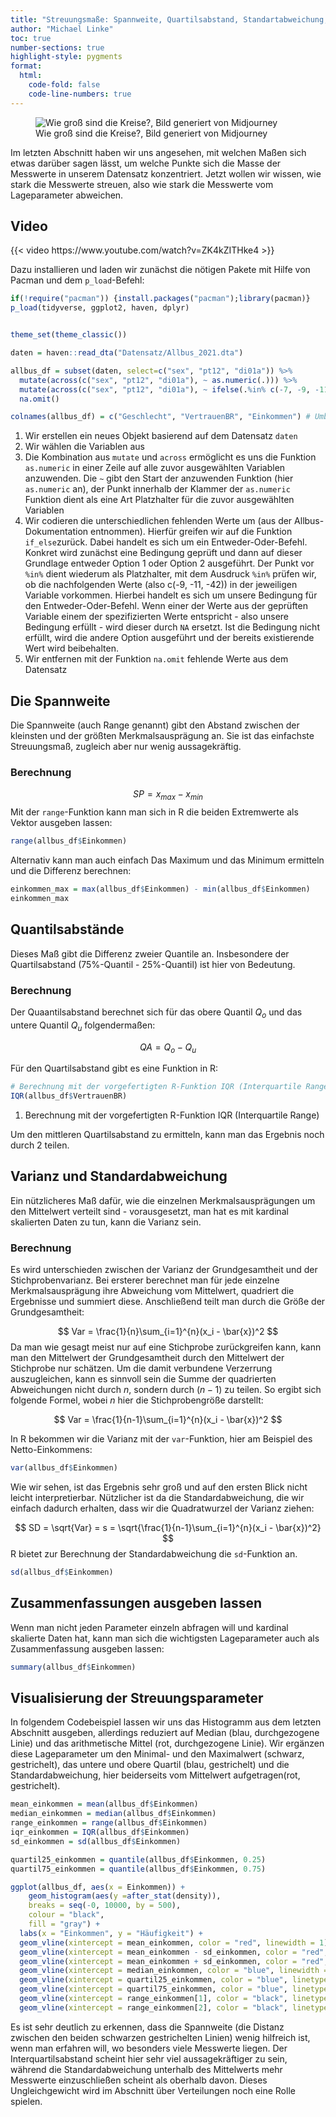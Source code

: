 ```yaml
---
title: "Streuungsmaße: Spannweite, Quartilsabstand, Standartabweichung, Varianz"
author: "Michael Linke"
toc: true
number-sections: true
highlight-style: pygments
format:
  html:
    code-fold: false
    code-line-numbers: true
---
```


![Wie groß sind die Kreise?, Bild generiert von Midjourney](Bilder/zemkipatrick_comic_style_a_stone_draws_circles_in_the_water_wid_9dd755ad-ddad-4d23-bfab-dcca546e86ab.png)

Im letzten Abschnitt haben wir uns angesehen, mit welchen Maßen sich etwas darüber sagen lässt, um welche Punkte sich die Masse der Messwerte in unserem Datensatz konzentriert. Jetzt wollen wir wissen, wie stark die Messwerte streuen, also wie stark die Messwerte vom Lageparameter abweichen.

::: {.callout-note collapse="true" icon="false"}
## Video

{{< video https://www.youtube.com/watch?v=ZK4kZITHke4 >}}
:::

Dazu installieren und laden wir zunächst die nötigen Pakete mit Hilfe von Pacman und dem `p_load`-Befehl:

```r
if(!require("pacman")) {install.packages("pacman");library(pacman)}
p_load(tidyverse, ggplot2, haven, dplyr)  


theme_set(theme_classic()) 

daten = haven::read_dta("Datensatz/Allbus_2021.dta") 

allbus_df = subset(daten, select=c("sex", "pt12", "di01a")) %>%          
  mutate(across(c("sex", "pt12", "di01a"), ~ as.numeric(.))) %>%                                     
  mutate(across(c("sex", "pt12", "di01a"), ~ ifelse(.%in% c(-7, -9, -11, -15, -42, -50 ), NA,.))) %>%          
  na.omit()   

colnames(allbus_df) = c("Geschlecht", "VertrauenBR", "Einkommen") # Umbenennen der Spaltennamen
```

1.  Wir erstellen ein neues Objekt basierend auf dem Datensatz `daten`
2.  Wir wählen die Variablen aus
3.  Die Kombination aus `mutate` und `across` ermöglicht es uns die Funktion `as.numeric` in einer Zeile auf alle zuvor ausgewählten Variablen anzuwenden. Die `~` gibt den Start der anzuwenden Funktion (hier `as.numeric` an), der Punkt innerhalb der Klammer der `as.numeric` Funktion dient als eine Art Platzhalter für die zuvor ausgewählten Variablen
4.  Wir codieren die unterschiedlichen fehlenden Werte um (aus der Allbus-Dokumentation entnommen). Hierfür greifen wir auf die Funktion `if_else`zurück. Dabei handelt es sich um ein Entweder-Oder-Befehl. Konkret wird zunächst eine Bedingung geprüft und dann auf dieser Grundlage entweder Option 1 oder Option 2 ausgeführt. Der Punkt vor `%in%` dient wiederum als Platzhalter, mit dem Ausdruck `%in%` prüfen wir, ob die nachfolgenden Werte (also c(-9, -11, -42)) in der jeweiligen Variable vorkommen. Hierbei handelt es sich um unsere Bedingung für den Entweder-Oder-Befehl. Wenn einer der Werte aus der geprüften Variable einem der spezifizierten Werte entspricht - also unsere Bedingung erfüllt - wird dieser durch `NA` ersetzt. Ist die Bedingung nicht erfüllt, wird die andere Option ausgeführt und der bereits existierende Wert wird beibehalten.
5.  Wir entfernen mit der Funktion `na.omit` fehlende Werte aus dem Datensatz

## Die Spannweite

Die Spannweite (auch Range genannt) gibt den Abstand zwischen der kleinsten und der größten Merkmalsausprägung an. Sie ist das einfachste Streuungsmaß, zugleich aber nur wenig aussagekräftig.

### Berechnung

$$
SP = x_{max} - x_{min}  
$$
Mit der `range`-Funktion kann man sich in R die beiden Extremwerte als Vektor ausgeben lassen:

```r
range(allbus_df$Einkommen)
```
Alternativ kann man auch einfach Das Maximum und das Minimum ermitteln und die Differenz berechnen: 

```r
einkommen_max = max(allbus_df$Einkommen) - min(allbus_df$Einkommen)
einkommen_max
```


## Quantilsabstände

Dieses Maß gibt die Differenz zweier Quantile an. Insbesondere der Quartilsabstand (75%-Quantil - 25%-Quantil) ist hier von Bedeutung. 

### Berechnung

Der Quaantilsabstand berechnet sich für das obere Quantil $Q_{o}$ und das untere Quantil $Q_{u}$ folgendermaßen:

$$
QA = Q_{o} - Q_{u}
$$

Für den Quartilsabstand gibt es eine Funktion in R: 

```r
# Berechnung mit der vorgefertigten R-Funktion IQR (Interquartile Range):
IQR(allbus_df$VertrauenBR)
```

1.  Berechnung mit der vorgefertigten R-Funktion IQR (Interquartile Range)

Um den mittleren Quartilsabstand zu ermitteln, kann man das Ergebnis noch durch 2 teilen.


## Varianz und Standardabweichung

Ein nützlicheres Maß dafür, wie die einzelnen Merkmalsausprägungen um den Mittelwert verteilt sind - vorausgesetzt, man hat es mit kardinal skalierten Daten zu tun, kann die Varianz sein.

### Berechnung

Es wird unterschieden zwischen der Varianz der Grundgesamtheit und der Stichprobenvarianz. Bei ersterer berechnet man für jede einzelne Merkmalsausprägung ihre Abweichung vom Mittelwert, quadriert die Ergebnisse und summiert diese. Anschließend teilt man durch die Größe der Grundgesamtheit:

$$
Var = \frac{1}{n}\sum_{i=1}^{n}(x_i - \bar{x})^2
$$ 
Da man wie gesagt meist nur auf eine Stichprobe zurückgreifen kann, kann man den Mittelwert der Grundgesamtheit durch den Mittelwert der Stichprobe nur schätzen. Um die damit verbundene Verzerrung auszugleichen, kann es sinnvoll sein die Summe der quadrierten Abweichungen nicht durch $n$, sondern durch $(n-1)$ zu teilen. So ergibt sich folgende Formel, wobei $n$ hier die Stichprobengröße darstellt:

$$
Var = \frac{1}{n-1}\sum_{i=1}^{n}(x_i - \bar{x})^2
$$ 

In R bekommen wir die Varianz mit der `var`-Funktion, hier am Beispiel des Netto-Einkommens:

```r
var(allbus_df$Einkommen)
```

Wie wir sehen, ist das Ergebnis sehr groß und auf den ersten Blick nicht leicht interpretierbar. Nützlicher ist da die Standardabweichung, die wir einfach dadurch erhalten, dass wir die Quadratwurzel der Varianz ziehen:

$$
SD = \sqrt{Var} = s =  \sqrt{\frac{1}{n-1}\sum_{i=1}^{n}(x_i - \bar{x})^2}
$$ 
R bietet zur Berechnung der Standardabweichung die `sd`-Funktion an.

```r
sd(allbus_df$Einkommen)
```

## Zusammenfassungen ausgeben lassen

Wenn man nicht jeden Parameter einzeln abfragen will und kardinal skalierte Daten hat, kann man sich die wichtigsten Lageparameter auch als Zusammenfassung ausgeben lassen:

```r
summary(allbus_df$Einkommen)
```

## Visualisierung der Streuungsparameter

In folgendem Codebeispiel lassen wir uns das Histogramm aus dem letzten Abschnitt ausgeben, allerdings reduziert auf Median (blau, durchgezogene Linie) und das arithmetische Mittel (rot, durchgezogene Linie). Wir ergänzen diese Lageparameter um den Minimal- und den Maximalwert (schwarz, gestrichelt), das untere und obere Quartil (blau, gestrichelt) und die Standardabweichung, hier beiderseits vom Mittelwert aufgetragen(rot, gestrichelt).  
```r

mean_einkommen = mean(allbus_df$Einkommen)
median_einkommen = median(allbus_df$Einkommen)
range_einkommen = range(allbus_df$Einkommen) 
iqr_einkommen = IQR(allbus_df$Einkommen) 
sd_einkommen = sd(allbus_df$Einkommen) 

quartil25_einkommen = quantile(allbus_df$Einkommen, 0.25) 
quartil75_einkommen = quantile(allbus_df$Einkommen, 0.75)

ggplot(allbus_df, aes(x = Einkommen)) + 
    geom_histogram(aes(y =after_stat(density)),
    breaks = seq(-0, 10000, by = 500), 
    colour = "black", 
    fill = "gray") +
  labs(x = "Einkommen", y = "Häufigkeit") +
  geom_vline(xintercept = mean_einkommen, color = "red", linewidth = 1) +   #, linetype = "dashed"
  geom_vline(xintercept = mean_einkommen - sd_einkommen, color = "red", linetype = "dashed", linewidth = 1) +
  geom_vline(xintercept = mean_einkommen + sd_einkommen, color = "red", linetype = "dashed", linewidth = 1) +
  geom_vline(xintercept = median_einkommen, color = "blue", linewidth = 1) +
  geom_vline(xintercept = quartil25_einkommen, color = "blue", linetype = "dashed", linewidth = 1) +
  geom_vline(xintercept = quartil75_einkommen, color = "blue", linetype = "dashed", linewidth = 1) +
  geom_vline(xintercept = range_einkommen[1], color = "black", linetype = "dashed", linewidth = 1) +
  geom_vline(xintercept = range_einkommen[2], color = "black", linetype = "dashed", linewidth = 1) 

```

Es ist sehr deutlich zu erkennen, dass die Spannweite (die Distanz zwischen den beiden schwarzen gestrichelten Linien) wenig hilfreich ist, wenn man erfahren will, wo besonders viele Messwerte liegen. Der Interquartilsabstand scheint hier sehr viel aussagekräftiger zu sein, während die Standardabweichung unterhalb des Mittelwerts mehr Messwerte einzuschließen scheint als oberhalb davon. Dieses Ungleichgewicht wird im Abschnitt über Verteilungen noch eine Rolle spielen.



